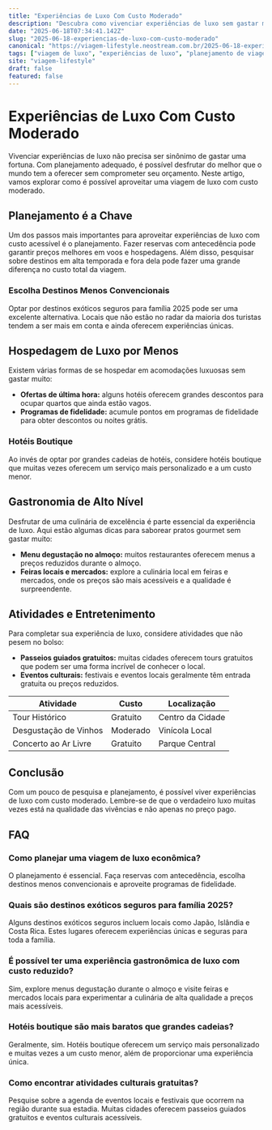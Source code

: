 ```yaml
---
title: "Experiências de Luxo Com Custo Moderado"
description: "Descubra como vivenciar experiências de luxo sem gastar muito. Dicas imperdíveis para planejar sua viagem dos sonhos."
date: "2025-06-18T07:34:41.142Z"
slug: "2025-06-18-experiencias-de-luxo-com-custo-moderado"
canonical: "https://viagem-lifestyle.neostream.com.br/2025-06-18-experiencias-de-luxo-com-custo-moderado"
tags: ["viagem de luxo", "experiências de luxo", "planejamento de viagem", "destinos exóticos", "turismo acessível"]
site: "viagem-lifestyle"
draft: false
featured: false
---
```


# Experiências de Luxo Com Custo Moderado

Vivenciar experiências de luxo não precisa ser sinônimo de gastar uma fortuna. Com planejamento adequado, é possível desfrutar do melhor que o mundo tem a oferecer sem comprometer seu orçamento. Neste artigo, vamos explorar como é possível aproveitar uma viagem de luxo com custo moderado.

## Planejamento é a Chave

Um dos passos mais importantes para aproveitar experiências de luxo com custo acessível é o planejamento. Fazer reservas com antecedência pode garantir preços melhores em voos e hospedagens. Além disso, pesquisar sobre destinos em alta temporada e fora dela pode fazer uma grande diferença no custo total da viagem.

### Escolha Destinos Menos Convencionais

Optar por destinos exóticos seguros para família 2025 pode ser uma excelente alternativa. Locais que não estão no radar da maioria dos turistas tendem a ser mais em conta e ainda oferecem experiências únicas.

## Hospedagem de Luxo por Menos

Existem várias formas de se hospedar em acomodações luxuosas sem gastar muito:

- **Ofertas de última hora:** alguns hotéis oferecem grandes descontos para ocupar quartos que ainda estão vagos.
- **Programas de fidelidade:** acumule pontos em programas de fidelidade para obter descontos ou noites grátis.

### Hotéis Boutique

Ao invés de optar por grandes cadeias de hotéis, considere hotéis boutique que muitas vezes oferecem um serviço mais personalizado e a um custo menor.

## Gastronomia de Alto Nível

Desfrutar de uma culinária de excelência é parte essencial da experiência de luxo. Aqui estão algumas dicas para saborear pratos gourmet sem gastar muito:

- **Menu degustação no almoço:** muitos restaurantes oferecem menus a preços reduzidos durante o almoço.
- **Feiras locais e mercados:** explore a culinária local em feiras e mercados, onde os preços são mais acessíveis e a qualidade é surpreendente.

## Atividades e Entretenimento

Para completar sua experiência de luxo, considere atividades que não pesem no bolso:

- **Passeios guiados gratuitos:** muitas cidades oferecem tours gratuitos que podem ser uma forma incrível de conhecer o local.
- **Eventos culturais:** festivais e eventos locais geralmente têm entrada gratuita ou preços reduzidos.

| Atividade             | Custo | Localização            |
|-----------------------|-------|------------------------|
| Tour Histórico        | Gratuito  | Centro da Cidade       |
| Desgustação de Vinhos | Moderado | Vinícola Local         |
| Concerto ao Ar Livre  | Gratuito  | Parque Central         |

## Conclusão

Com um pouco de pesquisa e planejamento, é possível viver experiências de luxo com custo moderado. Lembre-se de que o verdadeiro luxo muitas vezes está na qualidade das vivências e não apenas no preço pago.

## FAQ

### Como planejar uma viagem de luxo econômica?

O planejamento é essencial. Faça reservas com antecedência, escolha destinos menos convencionais e aproveite programas de fidelidade.

### Quais são destinos exóticos seguros para família 2025?

Alguns destinos exóticos seguros incluem locais como Japão, Islândia e Costa Rica. Estes lugares oferecem experiências únicas e seguras para toda a família.

### É possível ter uma experiência gastronômica de luxo com custo reduzido?

Sim, explore menus degustação durante o almoço e visite feiras e mercados locais para experimentar a culinária de alta qualidade a preços mais acessíveis.

### Hotéis boutique são mais baratos que grandes cadeias?

Geralmente, sim. Hotéis boutique oferecem um serviço mais personalizado e muitas vezes a um custo menor, além de proporcionar uma experiência única.

### Como encontrar atividades culturais gratuitas?

Pesquise sobre a agenda de eventos locais e festivais que ocorrem na região durante sua estadia. Muitas cidades oferecem passeios guiados gratuitos e eventos culturais acessíveis.